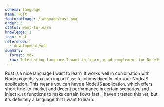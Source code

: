 ```yaml
---
schema: language
name: Rust
featuredImage: /language/rust.png
order: 3
status: want-to-learn
knowledge: 1
icon: rust
references:
  - development/web
summary:
  format: mdx
  raw: Interesting language I want to learn, good complement for NodeJS applications.
---
```


Rust is a nice language I want to learn. It works well in combination with Node projects: you can import `Rust` functions directly into your NodeJS application. This means you can have a NodeJS application, which offers short time-to-market and decent performance in certain scenarios, and inject `Rust` functions to make certain flows fast.
I haven't tested this yet, but it's definitely a language that I want to learn.
